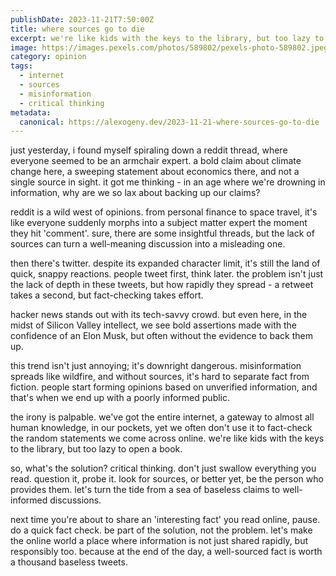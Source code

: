 ```yaml
---
publishDate: 2023-11-21T7:50:00Z
title: where sources go to die
excerpt: we're like kids with the keys to the library, but too lazy to open a book.
image: https://images.pexels.com/photos/589802/pexels-photo-589802.jpeg?auto=compress&cs=tinysrgb&w=1260&h=750&dpr=1
category: opinion
tags:
  - internet
  - sources
  - misinformation
  - critical thinking
metadata:
  canonical: https://alexogeny.dev/2023-11-21-where-sources-go-to-die
---
```


just yesterday, i found myself spiraling down a reddit thread, where everyone seemed to be an armchair expert. a bold claim about climate change here, a sweeping statement about economics there, and not a single source in sight. it got me thinking - in an age where we're drowning in information, why are we so lax about backing up our claims?

reddit is a wild west of opinions. from personal finance to space travel, it's like everyone suddenly morphs into a subject matter expert the moment they hit 'comment'. sure, there are some insightful threads, but the lack of sources can turn a well-meaning discussion into a misleading one.

then there's twitter. despite its expanded character limit, it's still the land of quick, snappy reactions. people tweet first, think later. the problem isn't just the lack of depth in these tweets, but how rapidly they spread - a retweet takes a second, but fact-checking takes effort.

hacker news stands out with its tech-savvy crowd. but even here, in the midst of Silicon Valley intellect, we see bold assertions made with the confidence of an Elon Musk, but often without the evidence to back them up.

this trend isn't just annoying; it's downright dangerous. misinformation spreads like wildfire, and without sources, it's hard to separate fact from fiction. people start forming opinions based on unverified information, and that's when we end up with a poorly informed public.

the irony is palpable. we've got the entire internet, a gateway to almost all human knowledge, in our pockets, yet we often don't use it to fact-check the random statements we come across online. we're like kids with the keys to the library, but too lazy to open a book.

so, what's the solution? critical thinking. don't just swallow everything you read. question it, probe it. look for sources, or better yet, be the person who provides them. let's turn the tide from a sea of baseless claims to well-informed discussions.

next time you're about to share an 'interesting fact' you read online, pause. do a quick fact check. be part of the solution, not the problem. let's make the online world a place where information is not just shared rapidly, but responsibly too. because at the end of the day, a well-sourced fact is worth a thousand baseless tweets.
